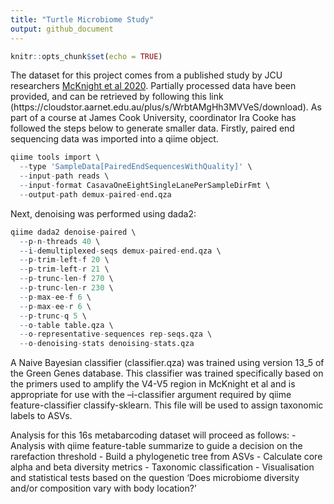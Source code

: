 ```yaml
---
title: "Turtle Microbiome Study"
output: github_document
---
```

```r
knitr::opts_chunk$set(echo = TRUE)
```


The dataset for this project comes from a published study by JCU researchers [McKnight et al 2020](https://www.microbiologyresearch.org/content/journal/micro/10.1099/mic.0.000904). Partially processed data have been
provided, and can be retrieved by following this link (https://cloudstor.aarnet.edu.au/plus/s/WrbtAMgHh3MVVeS/download). As part of a course at James Cook University, coordinator Ira Cooke has followed the steps below 
to generate smaller data. Firstly, paired end sequencing data was imported into a qiime object.

```r
qiime tools import \
  --type 'SampleData[PairedEndSequencesWithQuality]' \
  --input-path reads \
  --input-format CasavaOneEightSingleLanePerSampleDirFmt \
  --output-path demux-paired-end.qza
```

Next, denoising was performed using dada2:
```r
qiime dada2 denoise-paired \
  --p-n-threads 40 \
  --i-demultiplexed-seqs demux-paired-end.qza \
  --p-trim-left-f 20 \
  --p-trim-left-r 21 \
  --p-trunc-len-f 270 \
  --p-trunc-len-r 230 \
  --p-max-ee-f 6 \
  --p-max-ee-r 6 \
  --p-trunc-q 5 \
  --o-table table.qza \
  --o-representative-sequences rep-seqs.qza \
  --o-denoising-stats denoising-stats.qza
```

A Naive Bayesian classifier (classifier.qza) was trained using version 13_5 of the Green Genes database. This classifier was trained specifically based on the primers used to amplify the V4-V5 region in McKnight et al 
and is appropriate for use with the --i-classifier argument required by qiime feature-classifier classify-sklearn. This file will be used to assign taxonomic labels to ASVs.

Analysis for this 16s metabarcoding dataset will proceed as follows:
- Analysis with qiime feature-table summarize to guide a decision on the rarefaction threshold
- Build a phylogenetic tree from ASVs
- Calculate core alpha and beta diversity metrics
- Taxonomic classification
- Visualisation and statistical tests based on the question 'Does microbiome diversity and/or composition vary with body location?'
